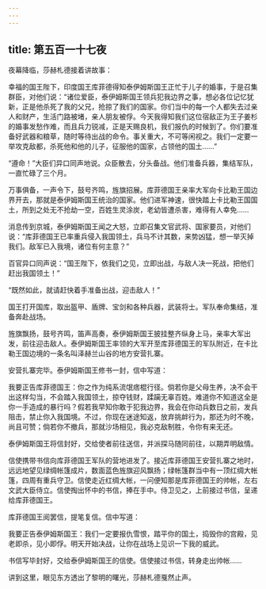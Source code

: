 ```yaml
---
---
---
```

title: 第五百一十七夜
---






夜幕降临，莎赫札德接着讲故事：





幸福的国王陛下，印度国王库菲德得知泰伊姆斯国王正忙于儿子的婚事，于是召集群臣，对他们说：“诸位爱臣，泰伊姆斯国王领兵犯我边界之事，想必各位记忆犹新，正是他杀死了我的父兄，抢掠了我们的国家。你们当中的每一个人都失去过亲人和财产，生活门路被堵，亲人朋友被俘。今天我得知我们这位宿敌正为王子姜杉的婚事发愁作难，而且兵力锐减，正是天赐良机，我们报仇的时候到了。你们要准备好武器和粮草，随时等待出战的命令。事关重大，不可等闲视之。我们一定要一举攻克敌都，杀死他和他的儿子，征服他的国家，占领他的国土……”

“遵命！”大臣们异口同声地说。众臣散去，分头备战。他们准备兵器，集结军队，一直忙碌了三个月。

万事俱备，一声令下，鼓号齐鸣，旌旗招展。库菲德国王亲率大军向卡比勒王国边界开去，那就是泰伊姆斯国王统治的国家。他们进军神速，很快踏上卡比勒王国国土，所到之处无不抢劫一空，百姓生灵涂炭，老幼皆遭杀害，难得有人幸免……

消息传到京城，泰伊姆斯国王闻之大怒，立即召集文官武将、国家要员，对他们说：“库菲德国王已率重兵侵入我国领土，兵马不计其数，来势凶猛，想一举灭掉我们。敌军已入我境，诸位有何主意？”

百官异口同声说：“国王陛下，依我们之见，立即出战，与敌人决一死战，把他们赶出我国领土！”

“既然如此，就请赶快着手准备出战，迎击敌人！”

国王打开国库，取出盔甲、盾牌、宝剑和各种兵器，武装将士。军队奉命集结，准备奔赴战场。

旌旗飘扬，鼓号齐鸣，笛声高奏，泰伊姆斯国王披挂整齐纵身上马，亲率大军出发，前往迎击敌人。泰伊姆斯国王率领的大军开至库菲德国王的军队附近，在卡比勒王国边境的一条名叫泽赫兰山谷的地方安营扎寨。

安营扎寨完毕。泰伊姆斯国王修书一封，信中写道：


我要正告库菲德国王：你之作为纯系流氓痞棍行径。倘若你是父母生养，决不会干出这样勾当，不会踏入我国领土，掠夺钱财，蹂躏无辜百姓。难道你不知道这全是你一手造成的暴行吗？假若我早知你敢于犯我边界，我会在你动兵数日之前，发兵阻击，禁止你入我国境。不过，你现在迷途知返，放弃挑衅行为，那还为时不晚，尚且可赞；倘若你不撤兵，那就沙场相见，我必克敌制胜，令你有来无还。



泰伊姆斯国王将信封好，交给使者前往送信，并派探马随同前往，以期弄明敌情。

信使携带书信向库菲德国王军队的营地进发了。接近库菲德国王安营扎寨之地时，远远地望见绿绸帐篷成片，数面蓝色旌旗迎风飘扬；绿帐篷群当中有一顶红绸大帐篷，四周有重兵守卫。信使走近红绸大帐，一问便知那是库菲德国王的帅帐，左右文武大臣侍立。信使掏出怀中的书信，捧在手中。侍卫见之，上前接过书信，呈递给库菲德国王。

库菲德国王阅罢信，提笔复信。信中写道：


我要正告泰伊姆斯国王：我们一定要报仇雪恨，踏平你的国土，捣毁你的宫殿，见老即杀，见小即俘。明天开始决战，让你在战场上见识一下我的威武。



书信写毕封好，交给泰伊姆斯国王的信使。信使接过书信，转身走出帅帐……





讲到这里，眼见东方透出了黎明的曙光，莎赫札德戛然止声。